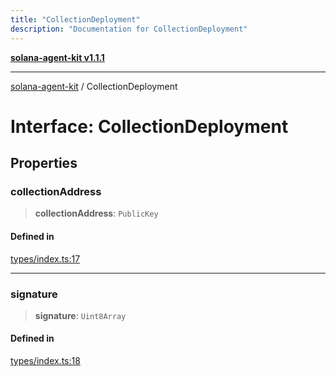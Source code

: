 ```yaml
---
title: "CollectionDeployment"
description: "Documentation for CollectionDeployment"
---
```


[**solana-agent-kit v1.1.1**](../README.md)

***

[solana-agent-kit](../README.md) / CollectionDeployment

# Interface: CollectionDeployment

## Properties

### collectionAddress

> **collectionAddress**: `PublicKey`

#### Defined in

[types/index.ts:17](https://github.com/scriptscrypt/solana-agent-kit/blob/4c8fad738fa9f59b8988f2e035ba86e7943593b8/src/types/index.ts#L17)

***

### signature

> **signature**: `Uint8Array`

#### Defined in

[types/index.ts:18](https://github.com/scriptscrypt/solana-agent-kit/blob/4c8fad738fa9f59b8988f2e035ba86e7943593b8/src/types/index.ts#L18)
